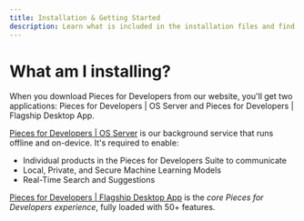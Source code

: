 ```yaml
---
title: Installation & Getting Started
description: Learn what is included in the installation files and find the right set of instructions for you.
---
```


# What am I installing?
When you download Pieces for Developers from our website, you'll get two applications: Pieces for Developers | OS Server and Pieces for Developers | Flagship Desktop App. 

<a href="{{ links.website.pfd_desktop_install }}">Pieces for Developers | OS Server</a> is our background service that runs offline and on-device. It's required to enable:
- Individual products in the Pieces for Developers Suite to communicate
- Local, Private, and Secure Machine Learning Models
- Real-Time Search and Suggestions

<a href="{{ links.website.pfd_desktop_install }}">Pieces for Developers | Flagship Desktop App</a> is the _core Pieces for Developers experience_, fully loaded with 50+ features.
